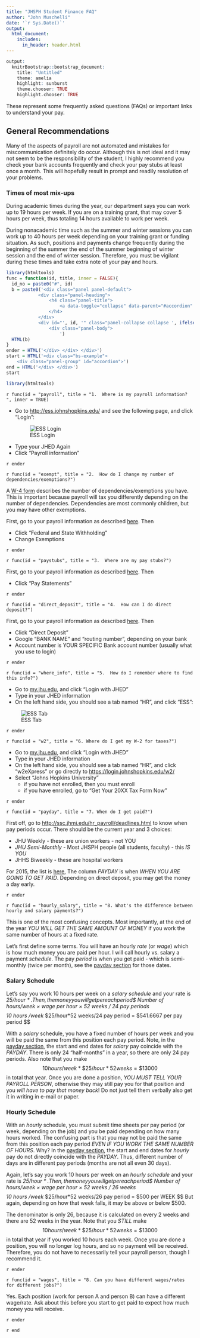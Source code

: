 ```yaml
---
title: "JHSPH Student Finance FAQ"
author: "John Muschelli"
date: '`r Sys.Date()`'
output:
  html_document:
    includes:
      in_header: header.html
---
```


```r
output:
  knitrBootstrap::bootstrap_document:
    title: "Untitled"
    theme: amelia
    highlight: sunburst
    theme.chooser: TRUE
    highlight.chooser: TRUE
```

These represent some frequently asked questions (FAQs) or important links to understand your pay.  

## General Recommendations

Many of the aspects of payroll are not automated and mistakes for miscommunication definitely do occur. Although this is not ideal and it may not seem to be the responsibility of the student, I highly recommend you check your bank accounts frequently and check your pay stubs at least once a month.   This will hopefully result in prompt and readily resolution of your problems.  

### Times of most mix-ups
During academic times during the year, our department says you can work up to 19 hours per week.  If you are on a training grant, that may cover 5 hours per week, thus totaling 14 hours available to work per week.

During nonacademic time such as the summer and winter sessions you can work up to 40 hours per week depending on your training grant or funding situation. As such, positions and payments change frequently during the beginning of the summer the end of the summer beginning of winter session and the end of winter session.  Therefore, you must be vigilant during these times and take extra note of your pay and hours.



```r
library(htmltools)
func = function(id, title, inner = FALSE){
  id_no = paste0("#", id)
  b = paste0('<div class="panel panel-default">
            <div class="panel-heading">
                <h4 class="panel-title">
                    <a data-toggle="collapse" data-parent="#accordion" href="', id_no, '">', title, '</a>
                </h4>
            </div>
            <div id="', id, '" class="panel-collapse collapse ', ifelse(inner, "in", ""), '">
                <div class="panel-body">
                    ')
  HTML(b)
}
ender = HTML('</div> </div> </div>')
start = HTML('<div class="bs-example">
    <div class="panel-group" id="accordion">')
end = HTML('</div> </div>')
start
```


```r
library(htmltools)
```

`r func(id = "payroll", title = "1.  Where is my payroll information? ", inner = TRUE)`

- Go to [http://ess.johnshopkins.edu/](http://ess.johnshopkins.edu/) and see the following page, and click "Login": 
<div style="width:200px; height=200px">
![ESS Login](http://i.imgur.com/Mv74Ui2.png)
</div>
- Type your JHED Again
- Click "Payroll information" 

`r ender`


`r func(id = "exempt", title = "2.  How do I change my number of dependencies/exemptions?")`

A [W-4 form](http://www.irs.gov/pub/irs-pdf/fw4.pdf) describes the number of dependencies/exemptions you have.  This is important because payroll will tax you differently depending on the number of dependencies.  Dependencies are most commonly children, but you may have other exemptions.  

First, go to your payroll information as described [here](#payroll).  Then 

- Click "Federal and State Withholding"
- Change Exemptions

`r ender`

`r func(id = "paystubs", title = "3.  Where are my pay stubs?")`

First, go to your payroll information as described [here](#payroll).  Then 

- Click "Pay Statements"

`r ender`

`r func(id = "direct_deposit", title = "4.  How can I do direct deposit?")`

First, go to your payroll information as described [here](#payroll).  Then 

- Click "Direct Deposit"
- Google "BANK NAME" and "routing number", depending on your bank
- Account number is YOUR SPECIFIC Bank account number (usually what you use to login)

`r ender`


`r func(id = "where_info", title = "5.  How do I remember where to find this info?")`

- Go to [my.jhu.edu](https://my.jh.edu/portal/web/jhupub/), and click "Login with JHED"
- Type in your JHED information
- On the left hand side, you should see a tab named "HR", and click "ESS":

![ESS Tab](http://i.imgur.com/txt2N49.png)


`r ender`

`r func(id = "w2", title = "6. Where do I get my W-2 for taxes?")`

- Go to [my.jhu.edu](https://my.jh.edu/portal/web/jhupub/), and click "Login with JHED"
- Type in your JHED information
- On the left hand side, you should see a tab named "HR", and click "w2eXpress" or go directly to [https://login.johnshopkins.edu/w2/](https://login.johnshopkins.edu/w2/)
- Select "Johns Hopkins University"
  - if you have not enrolled, then you must enroll
  - if you have enrolled, go to "Get Your 20XX Tax Form Now"

`r ender`


`r func(id = "payday", title = "7. When do I get paid?")`

First off, go to [http://ssc.jhmi.edu/hr_payroll/deadlines.html](http://ssc.jhmi.edu/hr_payroll/deadlines.html) to know when pay periods occur.  There should be the current year and 3 choices:

- JHU Weekly - these are union workers - not YOU
- *JHU Semi-Monthly* - Most JHSPH people (all students, faculty) - this *IS YOU*
- JHHS Biweekly - these are hospital workers

For 2015, the list is [here](http://ssc.jhmi.edu/hr_payroll/DataFiles_HR_Payroll/2015_jhu-semi.pdf
),  The column *PAYDAY* is when *WHEN YOU ARE GOING TO GET PAID*.  Depending on direct deposit, you may get the money a day early.  


`r ender`

`r func(id = "hourly_salary", title = "8. What's the difference between hourly and salary payments?")`

This is one of the most confusing concepts.  Most importantly, at the end of the year *YOU WILL GET THE SAME AMOUNT OF MONEY* if you work the same number of hours at a fixed rate.  

Let's first define some terms.  You will have an hourly *rate* (or *wage*) which is how much money you are paid per hour.   I will call hourly vs. salary a payment *schedule*.   The pay *period* is when you get paid - which is semi-monthly (twice per month), see the [payday section](#payday) for those dates. 

### Salary Schedule
Let's say you work 10 hours per week on a *salary schedule* and your rate is *$25/hour*.  Then, the money you will get per each period 
$$
Number of hours/week × wage per hour × 52 weeks / 24 pay periods 
$$
$$
10 hours /week *\$25/hour*52 weeks/24 pay period = \$541.6667 per pay period
$$

With a *salary* schedule, you have a fixed number of hours per week and you will be paid the same from this position each pay period.  Note, in the [payday section](#payday), the start and end dates for *salary* pay coincide with the *PAYDAY*.  There is only $24$ "half-months" in a year, so there are only 24 pay periods.  Also note that you make 
$$
10 hours /week *\$25/hour*52 weeks = \$13000
$$
in total that year.   Once you are done a position, *YOU MUST TELL YOUR PAYROLL PERSON*,  otherwise they may still pay you for that position and you *will have to pay that money back*! Do not just tell them verbally also get it in writing in e-mail or paper.

### Hourly Schedule
With an *hourly* schedule, you must submit time sheets per pay period (or week, depending on the job) and you be paid depending on how many hours worked.  The confusing part is that you may not be paid the same from this position each pay period *EVEN IF YOU WORK THE SAME NUMBER OF HOURS*.  Why?  In the [payday section](#payday), the start and end dates for *hourly* pay do not directly coincide with the *PAYDAY*.  Thus, different number of days are in different pay periods (months are not all even 30 days).  

Again, let's say you work 10 hours per week on an *hourly schedule* and your rate is *$25/hour*.  Then, the money you will get per each period 
$$
Number of hours/week × wage per hour × 52 weeks / 26 weeks 
$$
$$
10 hours /week *\$25/hour*52 weeks/26 pay period = \$500 per WEEK
$$
But again, depending on how that week falls, it may be above or below \$500. 

The denominator is only $26$, because it is calculated on every 2 weeks and there are $52$ weeks in the year.  Note that you *STILL* make 
$$
10 hours /week *\$25/hour*52 weeks = \$13000
$$
in total that year if you worked 10 hours each week.   Once you are done a position, you will no longer log hours, and so no payment will be received.  Therefore, you do not have to necessarily tell your payroll person, though I recommend it.


`r ender`

`r func(id = "wages", title = "8. Can you have different wages/rates for different jobs?")`

Yes.  Each position (work for person A and person B) can have a different wage/rate.  Ask about this before you start to get paid to expect how much money you will receive.

`r ender`


`r end`





